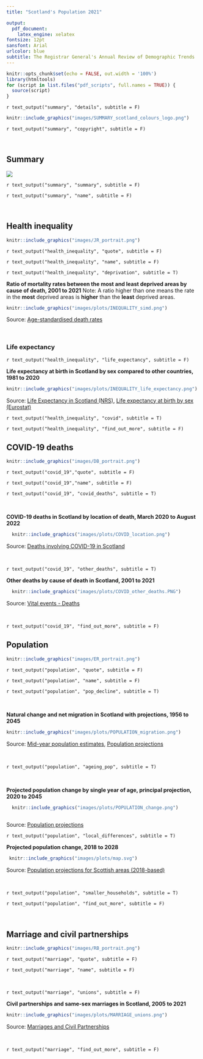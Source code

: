 ---
title: "Scotland's Population 2021"

output:
  pdf_document: 
    latex_engine: xelatex
fontsize: 12pt
sansfont: Arial
urlcolor: blue
subtitle: The Registrar General's Annual Review of Demographic Trends
---

```{r setup, include=FALSE}
knitr::opts_chunk$set(echo = FALSE, out.width = '100%')
library(htmltools)
for (script in list.files("pdf_scripts", full.names = TRUE)) {
  source(script)
}

```

`r text_output("summary", "details", subtitle = F) `


```{r, out.width = "90%"}
knitr::include_graphics("images/SUMMARY_scotland_colours_logo.png")
```

`r text_output("summary", "copyright", subtitle = F)`

&nbsp;

\pagebreak

## Summary

![]("images/PL_portrait.png")

  
`r text_output("summary", "summary", subtitle = F)`

`r text_output("summary", "name", subtitle = F)`

&nbsp;



## Health inequality

  
```{r, out.width = "50%"}
knitr::include_graphics("images/JR_portrait.png")
```


`r text_output("health_inequality", "quote", subtitle = F)`

`r text_output("health_inequality", "name", subtitle = F)`
  

`r text_output("health_inequality", "deprivation", subtitle = T)`

\pagebreak

**Ratio of mortality rates between the most and least deprived areas by cause of death, 2001 to 2021** 
Note: A ratio higher than one means the rate in the <b>most</b> deprived areas is <b>higher</b> than the <b>least</b> deprived areas.

```{r}
knitr::include_graphics("images/plots/INEQUALITY_simd.png")

```

Source: [Age-standardised death rates](https://www.nrscotland.gov.uk/statistics-and-data/statistics/statistics-by-theme/vital-events/deaths/age-standardised-death-rates-calculated-using-the-esp)

&nbsp;

### Life expectancy
<!-- This subtitle is not in the text spreadsheet as it is referenced with an internal link and won't work from the text_output() function -->

`r text_output("health_inequality", "life_expectancy", subtitle = F)`


**Life expectancy at birth in Scotland by sex compared to other countries, 1981 to 2020**
```{r}
knitr::include_graphics("images/plots/INEQUALITY_life_expectancy.png")

```

Source: [Life Expectancy in Scotland (NRS)](https://www.nrscotland.gov.uk/statistics-and-data/statistics/statistics-by-theme/life-expectancy/life-expectancy-at-scotland-level), [Life expectancy at birth by sex (Eurostat)](https://ec.europa.eu/eurostat/web/products-datasets/product?code=sdg_03_10)


`r text_output("health_inequality", "covid", subtitle = T)`


`r text_output("health_inequality", "find_out_more", subtitle = F)`


\pagebreak

## COVID-19 deaths
   
```{r, out.width = "50%"}
knitr::include_graphics("images/DB_portrait.png")
```


`r text_output("covid_19","quote", subtitle = F)`

`r text_output("covid_19","name", subtitle = F)`



`r text_output("covid_19", "covid_deaths", subtitle = T)`

&nbsp;

**COVID-19 deaths in Scotland by location of death, March 2020 to August 2022**
```{r echo=FALSE}

  knitr::include_graphics("images/plots/COVID_location.png")

```

Source: [Deaths involving COVID-19 in Scotland](https://www.nrscotland.gov.uk/covid19stats)

&nbsp;

`r text_output("covid_19", "other_deaths", subtitle = T)`



**Other deaths by cause of death in Scotland, 2001 to 2021**
```{r echo=FALSE}

  knitr::include_graphics("images/plots/COVID_other_deaths.PNG")

```

Source: [Vital events - Deaths](https://www.nrscotland.gov.uk/statistics-and-data/statistics/statistics-by-theme/vital-events/deaths)


&nbsp;

`r text_output("covid_19", "find_out_more", subtitle = F)`


\pagebreak


## Population

```{r, out.width = "50%"}

knitr::include_graphics("images/ER_portrait.png")
```


`r text_output("population", "quote", subtitle = F)`

`r text_output("population", "name", subtitle = F)`


`r text_output("population", "pop_decline", subtitle = T)`


&nbsp;

\pagebreak

**Natural change and net migration in Scotland with projections, 1956 to 2045**
```{r echo=FALSE}

knitr::include_graphics("images/plots/POPULATION_migration.png")
```

Source: [Mid-year population estimates](https://www.nrscotland.gov.uk/statistics-and-data/statistics/statistics-by-theme/population/population-estimates/mid-year-population-estimates/mid-2020), [Population projections](https://www.nrscotland.gov.uk/statistics-and-data/statistics/statistics-by-theme/population/population-projections/population-projections-scotland/2020-based)



&nbsp;



`r text_output("population", "ageing_pop", subtitle = T)`

&nbsp;

\pagebreak

**Projected population change by single year of age, principal projection, 2020 to 2045**
```{r echo=FALSE}

  knitr::include_graphics("images/plots/POPULATION_change.png")
  
```

Source: [Population projections](https://www.nrscotland.gov.uk/statistics-and-data/statistics/statistics-by-theme/population/population-projections/population-projections-scotland/2020-based)


`r text_output("population", "local_differences", subtitle = T)`


\pagebreak

**Projected population change, 2018 to 2028**
```{r echo=FALSE}

 knitr::include_graphics("images/plots/map.svg")

```

Source: [Population projections for Scottish areas (2018-based)](https://www.nrscotland.gov.uk/statistics-and-data/statistics/statistics-by-theme/population/population-projections/sub-national-population-projections/2018-based)

&nbsp;



`r text_output("population", "smaller_households", subtitle = T)`



`r text_output("population", "find_out_more", subtitle = F)`

&nbsp;


\pagebreak

## Marriage and civil partnerships

  
```{r, out.width = "50%"}
knitr::include_graphics("images/RB_portrait.png")
```

`r text_output("marriage", "quote", subtitle = F)`

`r text_output("marriage", "name", subtitle = F)`


&nbsp;

`r text_output("marriage", "unions", subtitle = F)`


**Civil partnerships and same-sex marriages in Scotland, 2005 to 2021**
```{r}
knitr::include_graphics("images/plots/MARRIAGE_unions.png")

```

Source: [Marriages and Civil Partnerships](https://www.nrscotland.gov.uk/statistics-and-data/statistics/statistics-by-theme/vital-events/general-publications/vital-events-reference-tables/2021/list-of-data-tables#section7)


&nbsp;


`r text_output("marriage", "find_out_more", subtitle = F)`

